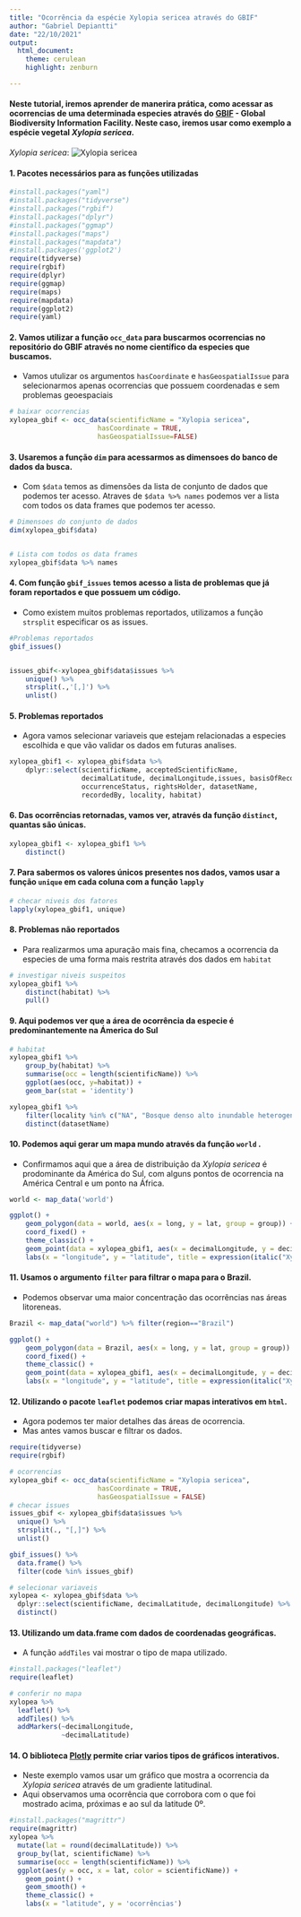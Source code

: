 ```yaml
---
title: "Ocorrência da espécie Xylopia sericea através do GBIF"
author: "Gabriel Depiantti"
date: "22/10/2021"
output:
  html_document:
    theme: cerulean
    highlight: zenburn  

---
```


#### Neste tutorial, iremos aprender de manerira prática, como acessar as ocorrencias de uma determinada especies através do [GBIF](https://www.gbif.org/) - Global Biodiversity Information Facility. Neste caso, iremos usar como exemplo a espécie vegetal _Xylopia sericea_.

_Xylopia sericea_: ![_Xylopia sericea_](\Users\gabri\Desktop\Gabriel Depiantti\Mestrado\Disciplinas\Ferramentas de Compartilhamento de BD\Ativadade_BDC\Atividade_Gabriel\Atividade_final\Ativ_Final_cien_colab\xylop.jpg)   


#### 1. Pacotes necessários para as funções utilizadas 
```r
#install.packages("yaml")
#install.packages("tidyverse") 
#install.packages("rgbif")
#install.packages("dplyr")
#install.packages("ggmap")
#install.packages("maps")
#install.packages("mapdata")
#install.packages('ggplot2')
require(tidyverse)
require(rgbif)
require(dplyr)
require(ggmap)
require(maps)
require(mapdata)
require(ggplot2)
require(yaml)
```
        
 
  
#### 2. Vamos utilizar a função `occ_data` para buscarmos ocorrencias no repositório do GBIF através no nome científico da especies que buscamos.
  + Vamos utulizar os argumentos  `hasCoordinate` e `hasGeospatialIssue` para selecionarmos apenas ocorrencias que possuem coordenadas e sem problemas geoespaciais

```r
# baixar ocorrencias
xylopea_gbif <- occ_data(scientificName = "Xylopia sericea", 
                      hasCoordinate = TRUE,
                      hasGeospatialIssue=FALSE)  

```




#### 3. Usaremos a função `dim` para acessarmos as dimensoes do banco de dados da busca.
  + Com `$data` temos as dimensões da lista de conjunto de dados que podemos ter acesso.
Atraves de `$data %>% names` podemos ver a lista com todos os data frames que podemos ter acesso.

```r


# Dimensoes do conjunto de dados 
dim(xylopea_gbif$data)


# Lista com todos os data frames
xylopea_gbif$data %>% names
```







#### 4. Com função `gbif_issues` temos acesso a lista de problemas que já foram reportados e que possuem um código.
  + Como existem muitos problemas reportados, utilizamos a função `strsplit` especificar os as issues.

```r
#Problemas reportados  
gbif_issues() 


issues_gbif<-xylopea_gbif$data$issues %>%
    unique() %>%
    strsplit(.,'[,]') %>%
    unlist() 
```








#### 5. Problemas reportados
  + Agora vamos selecionar variaveis que estejam relacionadas a especies escolhida e que vão validar os dados em futuras analises.

```r
xylopea_gbif1 <- xylopea_gbif$data %>%
    dplyr::select(scientificName, acceptedScientificName,
                  decimalLatitude, decimalLongitude,issues, basisOfRecord, 
                  occurrenceStatus, rightsHolder, datasetName, 
                  recordedBy, locality, habitat)
```








#### 6. Das ocorrências retornadas, vamos ver, através da função `distinct`, quantas são únicas.

```r
xylopea_gbif1 <- xylopea_gbif1 %>% 
    distinct()
```

#### 7. Para sabermos os valores únicos presentes nos dados, vamos usar a função `unique` em cada coluna com a função `lapply`

```r
# checar niveis dos fatores
lapply(xylopea_gbif1, unique)
```













#### 8. Problemas não reportados 
  + Para realizarmos uma apuração mais fina, checamos a ocorrencia da especies de uma forma mais restrita através dos dados em `habitat`
```r
# investigar niveis suspeitos
xylopea_gbif1 %>% 
    distinct(habitat) %>% 
    pull()
```



#### 9. Aqui podemos ver que a área de ocorrência da especie é predominantemente na Ámerica do Sul
```r
# habitat
xylopea_gbif1 %>%
    group_by(habitat) %>% 
    summarise(occ = length(scientificName)) %>% 
    ggplot(aes(occ, y=habitat)) +
    geom_bar(stat = 'identity') 
```








```r
xylopea_gbif1 %>% 
    filter(locality %in% c("NA", "Bosque denso alto inundable heterogeneo", "Arbustal denso", "Bosque inundado hasta 1.5 m. con Maquira coriacea, Erythroxylon, Pouteria, Brosimum lactescens y Xylopia.", "Mata de galeria. Margem direita do córrego, borda da mata.", "Bosque amazonico preandino inundable con Mauritia flexuosa, Cariniana domestica, Inga spp., y Protium spp.")) %>% 
    distinct(datasetName) 
```





#### 10. Podemos aqui gerar um mapa mundo através da função `world` .
  + Confirmamos aqui que a área de distribuição da _Xylopia sericea_ é prodominante da América do Sul, com alguns pontos de ocorrencia na América Central e um ponto na África.
```r
world <- map_data('world')

ggplot() +
    geom_polygon(data = world, aes(x = long, y = lat, group = group)) +
    coord_fixed() +
    theme_classic() +
    geom_point(data = xylopea_gbif1, aes(x = decimalLongitude, y = decimalLatitude), color = "red") +
    labs(x = "longitude", y = "latitude", title = expression(italic("Xylopia sericea")))
```


#### 11. Usamos o argumento `filter` para filtrar o mapa para o Brazil.
  + Podemos observar uma maior concentração das ocorrências nas áreas litoreneas.

```r
Brazil <- map_data("world") %>% filter(region=="Brazil")

ggplot() +
    geom_polygon(data = Brazil, aes(x = long, y = lat, group = group)) +
    coord_fixed() +
    theme_classic() +
    geom_point(data = xylopea_gbif1, aes(x = decimalLongitude, y = decimalLatitude), color = "red") +
    labs(x = "longitude", y = "latitude", title = expression(italic("Xylopia sericea")))
```




#### 12. Utilizando o pacote `leaflet` podemos criar mapas interativos em `html`.
  + Agora podemos ter maior detalhes das áreas de ocorrencia.
  + Mas antes vamos buscar e filtrar os dados.

```r

require(tidyverse)
require(rgbif)

# ocorrencias
xylopea_gbif <- occ_data(scientificName = "Xylopia sericea", 
                      hasCoordinate = TRUE,
                      hasGeospatialIssue = FALSE)
# checar issues
issues_gbif <- xylopea_gbif$data$issues %>% 
  unique() %>% 
  strsplit(., "[,]") %>% 
  unlist()

gbif_issues() %>% 
  data.frame() %>% 
  filter(code %in% issues_gbif)
```




```r
# selecionar variaveis
xylopea <- xylopea_gbif$data %>%
  dplyr::select(scientificName, decimalLatitude, decimalLongitude) %>% 
  distinct()
```



#### 13. Utilizando um data.frame com dados de coordenadas geográficas.
  + A função `addTiles` vai mostrar o tipo de mapa utilizado.

```r
#install.packages("leaflet") 
require(leaflet)

# conferir no mapa
xylopea %>% 
  leaflet() %>% 
  addTiles() %>% 
  addMarkers(~decimalLongitude,
             ~decimalLatitude)
```



#### 14. O biblioteca [Plotly](https://plotly.com/) permite criar varios tipos de gráficos interativos.
  + Neste exemplo vamos usar um gráfico que mostra a ocorrencia da _Xylopia sericea_ através de um gradiente latitudinal.
  + Aqui observamos uma ocorrência que corrobora com o que foi mostrado acima, próximas e ao sul da latitude 0º.
  
```r
#install.packages("magrittr")
require(magrittr)
xylopea %>% 
  mutate(lat = round(decimalLatitude)) %>% 
  group_by(lat, scientificName) %>%
  summarise(occ = length(scientificName)) %>%
  ggplot(aes(y = occ, x = lat, color = scientificName)) +
    geom_point() +
    geom_smooth() +
    theme_classic() +
    labs(x = "latitude", y = 'ocorrências')
```

